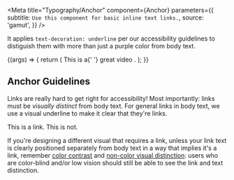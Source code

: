 
<Meta
  title="Typography/Anchor"
  component={Anchor}
  parameters={{
    subtitle: `Use this component for basic inline text links.`,
    source: 'gamut',
  }}
/>

It applies `text-decoration: underline` per our accessibility guidelines to distiguish them with more than just a purple color from body text.

<Canvas withSource="open">
  <Story name="Anchor">
    {(args) => {
      return (
        <Text>
          This is a{' '}
          <Anchor
            {...args}
            href="https://www.youtube.com/watch?v=dQw4w9WgXcQ"
            target="_blank"
          >
            great video
          </Anchor>
          .
        </Text>
      );
    }}
  </Story>
</Canvas>

<Props story="Anchor" />

## Anchor Guidelines

Links are really hard to get right for accessibility!
Most importantly: links must be _visually distinct_ from body text.
For general links in body text, we use a visual underline to make it clear that they're links.

<Text>
  <Anchor href="/">This is a link</Anchor>. This is not.
</Text>

If you're designing a different visual that requires a link, unless your link text is clearly positioned separately from body text in a way that implies it's a link, remember [color contrast](https://www.w3.org/WAI/WCAG21/Understanding/contrast-minimum.html) and [non-color visual distinction](https://www.w3.org/TR/WCAG20-TECHS/F73.html): users who are color-blind and/or low vision should still be able to see the link and text distinction.
